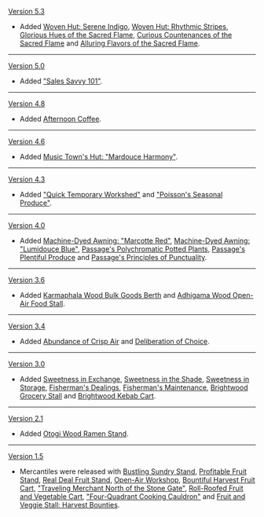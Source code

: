 {{Change History/Header}}
[[Version 5.3]]
* Added [[Woven Hut: Serene Indigo]], [[Woven Hut: Rhythmic Stripes]], [[Glorious Hues of the Sacred Flame]], [[Curious Countenances of the Sacred Flame]] and [[Alluring Flavors of the Sacred Flame]].
----
[[Version 5.0]]
* Added [["Sales Savvy 101"]].
----
[[Version 4.8]]
* Added [[Afternoon Coffee]].
----
[[Version 4.6]]
* Added [[Music Town's Hut: "Mardouce Harmony"]].
----
[[Version 4.3]]
* Added [["Quick Temporary Workshed"]] and [["Poisson's Seasonal Produce"]].
----
[[Version 4.0]]
* Added [[Machine-Dyed Awning: "Marcotte Red"]], [[Machine-Dyed Awning: "Lumidouce Blue"]], [[Passage's Polychromatic Potted Plants]], [[Passage's Plentiful Produce]] and [[Passage's Principles of Punctuality]].
----
[[Version 3.6]]
* Added [[Karmaphala Wood Bulk Goods Berth]] and [[Adhigama Wood Open-Air Food Stall]].
----
[[Version 3.4]]
* Added [[Abundance of Crisp Air]] and [[Deliberation of Choice]].
----
[[Version 3.0]]
* Added [[Sweetness in Exchange]], [[Sweetness in the Shade]], [[Sweetness in Storage]], [[Fisherman's Dealings]], [[Fisherman's Maintenance]], [[Brightwood Grocery Stall]] and [[Brightwood Kebab Cart]].
----
[[Version 2.1]]
* Added [[Otogi Wood Ramen Stand]].
----
[[Version 1.5]]
* Mercantiles were released with [[Bustling Sundry Stand]], [[Profitable Fruit Stand]], [[Real Deal Fruit Stand]], [[Open-Air Workshop]], [[Bountiful Harvest Fruit Cart]], [["Traveling Merchant North of the Stone Gate"]], [[Roll-Roofed Fruit and Vegetable Cart]], [["Four-Quadrant Cooking Cauldron"]] and [[Fruit and Veggie Stall: Harvest Bounties]].